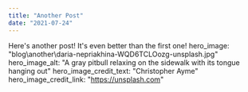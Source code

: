 ```yaml
---
title: "Another Post"
date: "2021-07-24"
---
```


Here's another post! It's even better than the first one!
hero_image: "blog\another\daria-nepriakhina-WQD6TCLOozg-unsplash.jpg"
hero_image_alt: "A gray pitbull relaxing on the sidewalk with its tongue hanging out"
hero_image_credit_text: "Christopher Ayme"
hero_image_credit_link: "https://unsplash.com"